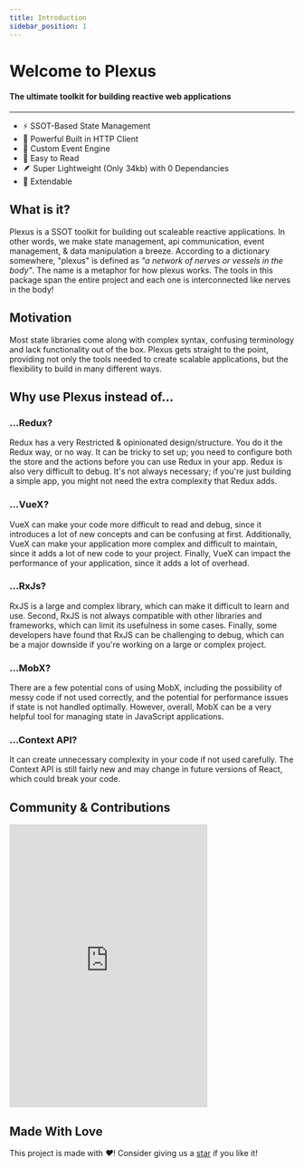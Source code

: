 ```yaml
---
title: Introduction
sidebar_position: 1
---
```



# Welcome to Plexus

#### The ultimate toolkit for building reactive web applications

<Badges />

<hr className="hr" />

<ul className="list">
	<li>⚡️ SSOT-Based State Management </li>
	<li>📡 Powerful Built in HTTP Client </li>
	<li>🚌 Custom Event Engine </li>
	<li>📜 Easy to Read </li>
	<li>🪶 Super Lightweight (Only 34kb) with 0 Dependancies </li>
	<li>🔌 Extendable </li>
</ul>

## What is it?

Plexus is a SSOT toolkit for building out scaleable reactive applications. In other words, we make state management, api communication, event management, & data manipulation a breeze. According to a dictionary somewhere, "plexus" is defined as <i>"a network of nerves or vessels in the body"</i>. The name is a metaphor for how plexus works. The tools in this package span the entire project and each one is interconnected like nerves in the body!

## Motivation

Most state libraries come along with complex syntax, confusing terminology and lack functionality out of the box. Plexus gets straight to the point, providing not only the tools needed to create scalable applications, but the flexibility to build in many different ways.

## Why use Plexus instead of...

### ...Redux?

Redux has a very Restricted & opinionated design/structure. You do it the Redux way, or no way. It can be tricky to set up; you need to configure both the store and the actions before you can use Redux in your app. Redux is also very difficult to debug. It's not always necessary; if you're just building a simple app, you might not need the extra complexity that Redux adds.

### ...VueX?

VueX can make your code more difficult to read and debug, since it introduces a lot of new concepts and can be confusing at first. Additionally, VueX can make your application more complex and difficult to maintain, since it adds a lot of new code to your project. Finally, VueX can impact the performance of your application, since it adds a lot of overhead.

### ...RxJs?

RxJS is a large and complex library, which can make it difficult to learn and use. Second, RxJS is not always compatible with other libraries and frameworks, which can limit its usefulness in some cases. Finally, some developers have found that RxJS can be challenging to debug, which can be a major downside if you're working on a large or complex project.

### ...MobX?

There are a few potential cons of using MobX, including the possibility of messy code if not used correctly, and the potential for performance issues if state is not handled optimally. However, overall, MobX can be a very helpful tool for managing state in JavaScript applications.

### ...Context API?

It can create unnecessary complexity in your code if not used carefully. The Context API is still fairly new and may change in future versions of React, which could break your code.

## Community & Contributions

<iframe
	src="https://discord.com/widget?id=941858479793123358&theme=dark"
	width="350"
	height="500"
	allowtransparency="true"
	frameborder="0"
	sandbox="allow-popups allow-popups-to-escape-sandbox allow-same-origin allow-scripts"
></iframe>

## Made With Love

This project is made with <i>❤️</i>! Consider giving us a [star](https://github.com/PlexusJS/plexus) if you like it!
